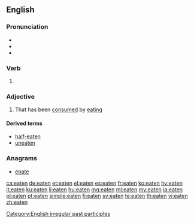 ==English==

===Pronunciation===
* {{IPA|/ˈiːt(ə)n/|[ˈiːʔn̩]|lang=en}}
* {{audio|en-us-eaten.ogg|Audio (US)|lang=en}}
* {{rhymes|iːtən|lang=en}}

===Verb===
{{head|en|past participle}}

# {{past participle of|eat|lang=en}}

===Adjective===
{{en-adj}}

# {{context|especially in combination|lang=en}} That has been [[consumed]] by [[eating]]

====Derived terms====
* [[half-eaten]]
* [[uneaten]]

===Anagrams===
* [[enate#English|enate]]

[[Category:English irregular past participles]]

[[ca:eaten]]
[[de:eaten]]
[[et:eaten]]
[[el:eaten]]
[[es:eaten]]
[[fr:eaten]]
[[ko:eaten]]
[[hy:eaten]]
[[it:eaten]]
[[ku:eaten]]
[[li:eaten]]
[[hu:eaten]]
[[mg:eaten]]
[[ml:eaten]]
[[my:eaten]]
[[ja:eaten]]
[[pl:eaten]]
[[pt:eaten]]
[[simple:eaten]]
[[fi:eaten]]
[[sv:eaten]]
[[te:eaten]]
[[th:eaten]]
[[vi:eaten]]
[[zh:eaten]]